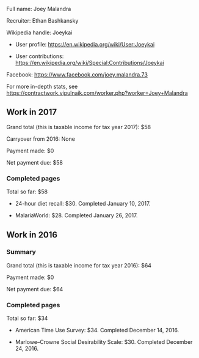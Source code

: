 Full name: Joey Malandra

Recruiter: Ethan Bashkansky

Wikipedia handle: Joeykai

* User profile: https://en.wikipedia.org/wiki/User:Joeykai

* User contributions: https://en.wikipedia.org/wiki/Special:Contributions/Joeykai

Facebook: https://www.facebook.com/joey.malandra.73

For more in-depth stats, see https://contractwork.vipulnaik.com/worker.php?worker=Joey+Malandra

== Work in 2017 ==

Grand total (this is taxable income for tax year 2017): $58

Carryover from 2016: None

Payment made: $0

Net payment due: $58

=== Completed pages ===

Total so far: $58

* 24-hour diet recall: $30. Completed January 10, 2017.

* MalariaWorld: $28. Completed January 26, 2017.

== Work in 2016 ==

=== Summary ===

Grand total (this is taxable income for tax year 2016): $64

Payment made: $0

Net payment due: $64

=== Completed pages ===

Total so far: $34

* American Time Use Survey: $34. Completed December 14, 2016.

* Marlowe–Crowne Social Desirability Scale: $30. Completed December 24, 2016.


